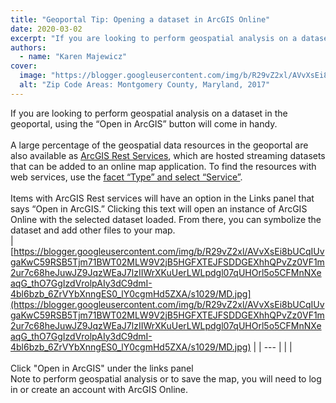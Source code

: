```yaml
---
title: "Geoportal Tip: Opening a dataset in ArcGIS Online"
date: 2020-03-02
excerpt: "If you are looking to perform geospatial analysis on a dataset in the geoportal, using the \u201cOpen in ArcGIS\u201d button will come in handy."
authors:
  - name: "Karen Majewicz"
cover:
  image: "https://blogger.googleusercontent.com/img/b/R29vZ2xl/AVvXsEi8bUCqIUvgaKwC59RSB5Tjm71BWT02MLW9V2jB5HGFXTEJFSDDGEXhhQPvZz0VF1m2ur7c68heJuwJZ9JqzWEaJ7lzIIWrXKuUerLWLpdgl07qUHOrl5o5CFMnNXeaqG_thO7GgIzdVrolpAIy3dC9dmI-4bl6bzb_6ZrVYbXnngES0_lY0cgmHd5ZXA/w640-h368/MD.jpg"
  alt: "Zip Code Areas: Montgomery County, Maryland, 2017"
---
```


If you are looking to perform geospatial analysis on a dataset in the geoportal, using the “Open in ArcGIS” button will come in handy.<br/><br/>A large percentage of the geospatial data resources in the geoportal are also available as [ArcGIS Rest Services](https://www.google.com/url?q=https%3A%2F%2Fdevelopers.arcgis.com%2Frest%2Fservices-reference%2Fget-started-with-the-services-directory.htm&amp;sa=D&amp;sntz=1&amp;usg=AOvVaw1lqsLS7oTpnpobIxOisos1), which are hosted streaming datasets that can be added to an online map application. To find the resources with web services, use the [facet “Type” and select “Service”](https://www.google.com/url?q=https%3A%2F%2Fgeo.btaa.org%2F%3Ff%255Bdc_type_sm%255D%255B%255D%3DService&amp;sa=D&amp;sntz=1&amp;usg=AOvVaw0t8u9zrGBiFw-MmSlZwjgF).<br/><br/>Items with ArcGIS Rest services will have an option in the Links panel that says “Open in ArcGIS.” Clicking this text will open an instance of ArcGIS Online with the selected dataset loaded. From there, you can symbolize the dataset and add other files to your map. <br/>
| [https://blogger.googleusercontent.com/img/b/R29vZ2xl/AVvXsEi8bUCqIUvgaKwC59RSB5Tjm71BWT02MLW9V2jB5HGFXTEJFSDDGEXhhQPvZz0VF1m2ur7c68heJuwJZ9JqzWEaJ7lzIIWrXKuUerLWLpdgl07qUHOrl5o5CFMnNXeaqG_thO7GgIzdVrolpAIy3dC9dmI-4bl6bzb_6ZrVYbXnngES0_lY0cgmHd5ZXA/s1029/MD.jpg](https://blogger.googleusercontent.com/img/b/R29vZ2xl/AVvXsEi8bUCqIUvgaKwC59RSB5Tjm71BWT02MLW9V2jB5HGFXTEJFSDDGEXhhQPvZz0VF1m2ur7c68heJuwJZ9JqzWEaJ7lzIIWrXKuUerLWLpdgl07qUHOrl5o5CFMnNXeaqG_thO7GgIzdVrolpAIy3dC9dmI-4bl6bzb_6ZrVYbXnngES0_lY0cgmHd5ZXA/s1029/MD.jpg) |
| --- |
|  |
<br/><br/>Click "Open in ArcGIS" under the links panel<br/>Note to perform geospatial analysis or to save the map, you will need to log in or create an account with ArcGIS Online.<br/><br/>
